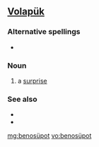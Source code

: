 ==[[Volapük]]==

===Alternative spellings===
*{{l|vo|benosuypot}}

===Noun===
{{infl|vo|noun}}

# a [[surprise]]

===See also===
*{{l|vo|suypayd}}
*{{l|vo|süpäd}}

[[mg:benosüpot]]
[[vo:benosüpot]]